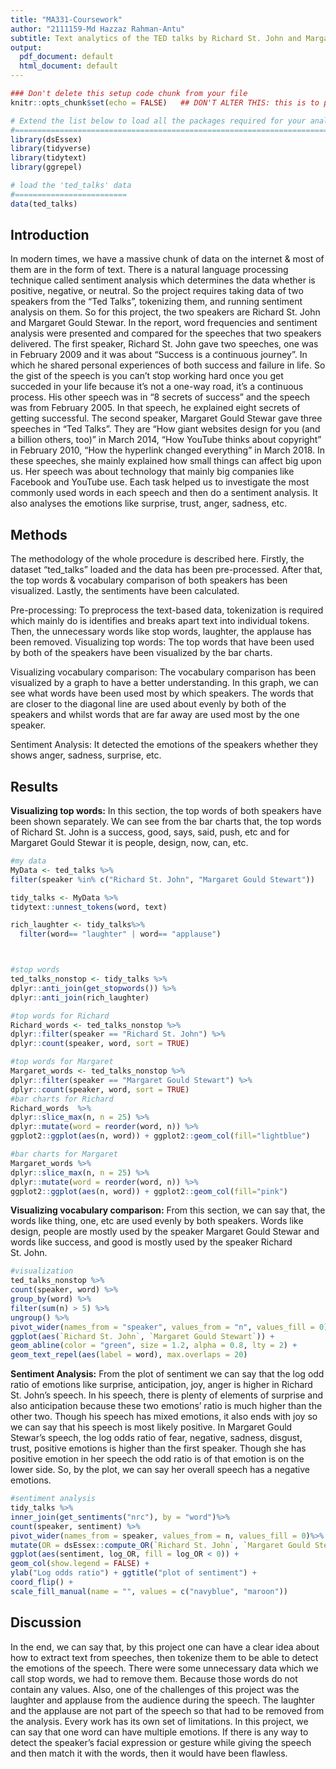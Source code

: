 ---
title: "MA331-Coursework"
author: "2111159-Md Hazzaz Rahman-Antu"
subtitle: Text analytics of the TED talks by Richard St. John and Margaret Gould Stewart
output:
  pdf_document: default
  html_document: default
---

```{r setup, include=FALSE}
### Don't delete this setup code chunk from your file
knitr::opts_chunk$set(echo = FALSE)   ## DON'T ALTER THIS: this is to prevent printing the code in your "html" file.

# Extend the list below to load all the packages required for your analyses here:
#===============================================================================
library(dsEssex)
library(tidyverse)
library(tidytext)
library(ggrepel)

# load the 'ted_talks' data
#=========================
data(ted_talks)

```


## Introduction


In modern times, we have a massive chunk of data on the internet & most of them are in the form of text. There is a natural language processing technique called sentiment analysis which determines the data whether is positive, negative, or neutral. So the project requires taking data of two speakers from the "Ted Talks", tokenizing them, and running sentiment analysis on them. So for this project, the two speakers are Richard St. John and Margaret Gould Stewar. In the report, word frequencies and sentiment analysis were presented and compared for the speeches that two speakers delivered. The first speaker, Richard St. John gave two speeches, one was in February 2009 and it was about "Success is a continuous journey". In which he shared personal experiences of both success and failure in life. So the gist of the speech is you can't stop working hard once you get succeded in your life because it's not a one-way road, it's a continuous process. His other speech was in "8 secrets of success" and the speech was from February 2005. In that speech, he explained eight secrets of getting successful. The second speaker, Margaret Gould Stewar gave three speeches in "Ted Talks". They are "How giant websites design for you (and a billion others, too)" in March 2014, "How YouTube thinks about copyright" in February 2010, "How the hyperlink changed everything" in March 2018. In these speeches, she mainly explained how small things can affect big upon us. Her speech was about technology that mainly big companies like Facebook and YouTube use. Each task helped us to investigate the most commonly used words in each speech and then do a sentiment analysis. It also analyses the emotions like surprise, trust, anger, sadness, etc.



## Methods


The methodology of the whole procedure is described here. Firstly, the dataset "ted_talks" loaded and the data has been pre-processed. After that, the top words & vocabulary comparison of both speakers has been visualized. Lastly, the sentiments have been calculated.

Pre-processing: To preprocess the text-based data, tokenization is required which mainly do is identifies and breaks apart text into individual tokens. Then, the unnecessary words like stop words, laughter, the applause has been removed. 
Visualizing top words: The top words that have been used by both of the speakers have been visualized by the bar charts. 

Visualizing vocabulary comparison: The vocabulary comparison has been visualized by a graph to have a better understanding. In this graph, we can see what words have been used most by which speakers. The words that are closer to the diagonal line are used about evenly by both of the speakers and whilst words that are far away are used most by the one speaker. 

Sentiment Analysis: It detected the emotions of the speakers whether they shows anger, sadness, surprise, etc.



## Results


**Visualizing top words:** In this section, the top words of both speakers have been shown separately. We can see from the bar charts that, the top words of Richard St. John is a success, good, says, said, push, etc and for Margaret Gould Stewar it is people, design, now, can, etc.

```{r}
#my data
MyData <- ted_talks %>%
filter(speaker %in% c("Richard St. John", "Margaret Gould Stewart"))

tidy_talks <- MyData %>% 
tidytext::unnest_tokens(word, text)

rich_laughter <- tidy_talks%>%
  filter(word== "laughter" | word== "applause")



#stop words
ted_talks_nonstop <- tidy_talks %>%
dplyr::anti_join(get_stopwords()) %>%
dplyr::anti_join(rich_laughter)

#top words for Richard 
Richard_words <- ted_talks_nonstop %>%
dplyr::filter(speaker == "Richard St. John") %>% 
dplyr::count(speaker, word, sort = TRUE)

#top words for Margaret
Margaret_words <- ted_talks_nonstop %>%
dplyr::filter(speaker == "Margaret Gould Stewart") %>% 
dplyr::count(speaker, word, sort = TRUE)
#bar charts for Richard
Richard_words  %>%
dplyr::slice_max(n, n = 25) %>%
dplyr::mutate(word = reorder(word, n)) %>%
ggplot2::ggplot(aes(n, word)) + ggplot2::geom_col(fill="lightblue")

#bar charts for Margaret
Margaret_words %>%
dplyr::slice_max(n, n = 25) %>%
dplyr::mutate(word = reorder(word, n)) %>%
ggplot2::ggplot(aes(n, word)) + ggplot2::geom_col(fill="pink")
```

**Visualizing vocabulary comparison:** From this section, we can say that, the words like thing, one, etc are used evenly by both speakers. Words like design, people are mostly used by the speaker Margaret Gould Stewar and words like success, and good is mostly used by the speaker Richard St. John.

```{r}
#visualization
ted_talks_nonstop %>%
count(speaker, word) %>%
group_by(word) %>%
filter(sum(n) > 5) %>%
ungroup() %>%
pivot_wider(names_from = "speaker", values_from = "n", values_fill = 0) %>%
ggplot(aes(`Richard St. John`, `Margaret Gould Stewart`)) +
geom_abline(color = "green", size = 1.2, alpha = 0.8, lty = 2) + 
geom_text_repel(aes(label = word), max.overlaps = 20)

```

**Sentiment Analysis:** From the plot of sentiment we can say that the log odd ratio of emotions like surprise, anticipation, joy, anger is higher in Richard St. John's speech. In his speech, there is plenty of elements of surprise and also anticipation because these two emotions' ratio is much higher than the other two. Though his speech has mixed emotions, it also ends with joy so we can say that his speech is most likely positive. In Margaret Gould Stewar's speech, the log odds ratio of fear, negative, sadness, disgust, trust, positive emotions is higher than the first speaker. Though she has positive emotion in her speech the odd ratio is of that emotion is on the lower side. So, by the plot, we can say her overall speech has a negative emotions.

```{r}
#sentiment analysis
tidy_talks %>%
inner_join(get_sentiments("nrc"), by = "word")%>%
count(speaker, sentiment) %>%
pivot_wider(names_from = speaker, values_from = n, values_fill = 0)%>%
mutate(OR = dsEssex::compute_OR(`Richard St. John`, `Margaret Gould Stewart`, correction = FALSE), log_OR = log(OR), sentiment = reorder(sentiment, log_OR)) %>%
ggplot(aes(sentiment, log_OR, fill = log_OR < 0)) +
geom_col(show.legend = FALSE) +
ylab("Log odds ratio") + ggtitle("plot of sentiment") +
coord_flip() + 
scale_fill_manual(name = "", values = c("navyblue", "maroon"))
```



## Discussion

In the end, we can say that, by this project one can have a clear idea about how to extract text from speeches, then tokenize them to be able to detect the emotions of the speech. There were some unnecessary data which we call stop words, we had to remove them. Because those words do not contain any values. Also, one of the challenges of this project was the laughter and applause from the audience during the speech. The laughter and the applause are not part of the speech so that had to be removed from the analysis. Every work has its own set of limitations. In this project, we can say that one word can have multiple emotions. If there is any way to detect the speaker's facial expression or gesture while giving the speech and then match it with the words, then it would have been flawless.